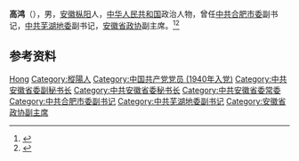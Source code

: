 {{Otheruses|other=名为高鸿的其他人物|高鸿}}

'''高鸿'''（{{bd|1916年||1983年|}}），男，[[安徽|安徽]][[枞阳|枞阳]]人，[[中华人民共和国|中华人民共和国]]政治人物，曾任[[中共合肥市委|中共合肥市委]]副书记，[[中共芜湖地委|中共芜湖地委]]副书记，[[安徽省政协|安徽省政协]]副主席。<ref>{{Cite book|title=安徽百科全书|author=《安徽百科全书》编纂工作委员会,《安徽百科全书》编辑委员会编|publisher=南京大学出版社|year=1994|isbn=|location=南京|pages=}}</ref><ref>{{Cite book|title=中华人民共和国职官志|author=何虎生, 李耀东, 向常福主编|publisher=中国社会出版社|year=2003|isbn=9787800883934|location=北京|pages=}}</ref>

== 参考资料 ==
{{reflist}}

{{中国人物小作品}}

{{Authority control}}
{{DEFAULTSORT:Gao高}}
[[Category:高姓|Hong]]
[[Category:樅陽人|Category:樅陽人]]
[[Category:中国共产党党员_(1940年入党)|Category:中国共产党党员 (1940年入党)]]
[[Category:中共安徽省委副秘书长|Category:中共安徽省委副秘书长]]
[[Category:中共安徽省委秘书长|Category:中共安徽省委秘书长]]
[[Category:中共安徽省委常委|Category:中共安徽省委常委]]
[[Category:中共合肥市委副书记|Category:中共合肥市委副书记]]
[[Category:中共芜湖地委副书记|Category:中共芜湖地委副书记]]
[[Category:安徽省政协副主席|Category:安徽省政协副主席]]